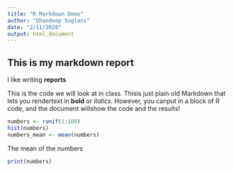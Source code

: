 ```yaml
---
title: "R Markdown Demo"
author: "Dhandeep Suglani"
date: "2/11/2020"
output: html_document
---
```


## This is my markdown report

l like writing **reports** 

This is the code we will look at in class. Thisis just plain old Markdown that lets you rendertext in **bold** or _italics_. However, you canput in a block of R code, and the document willshow the code and the results!

``` r
numbers <- runif(1:100)
hist(numbers)
numbers_mean <- mean(numbers)

```

The mean of the numbers

```r
print(numbers)
```


